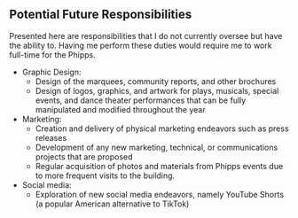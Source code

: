 ## Potential Future Responsibilities

Presented here are responsibilities that I do not currently oversee but have the ability to. Having me perform these duties would require me to work full-time for the Phipps. 

* Graphic Design:
    +	Design of the marquees, community reports, and other brochures
    +	Design of logos, graphics, and artwork for plays, musicals, special events, and dance theater performances that can be fully manipulated and modified throughout the year
* Marketing:
    +	Creation and delivery of physical marketing endeavors such as press releases
    +	Development of any new marketing, technical, or communications projects that are proposed
    +	Regular acquisition of photos and materials from Phipps events due to more frequent visits to the building. 
* Social media:
    +	Exploration of new social media endeavors, namely YouTube Shorts (a popular American alternative to TikTok)